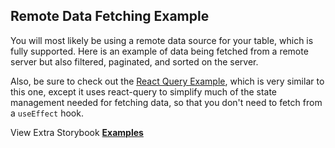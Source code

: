 
<Head>
  <title>{'Remote Data Fetching Example - Material React Table V2 Docs'}</title>
  <meta
    name="description"
    content="An example of Material React Table which shows how to fetch remote data and filter and paginate on a remote server"
  />
  <meta
    property="og:title"
    content="Remote Data Fetching with Material React Table Example"
  />
  <meta
    property="og:description"
    content="Learn best practices with Remote Data Fetching with Material React Table"
  />
</Head>

## Remote Data Fetching Example

You will most likely be using a remote data source for your table, which is fully supported. Here is an example of data being fetched from a remote server but also filtered, paginated, and sorted on the server.

Also, be sure to check out the [React Query Example](/docs/examples/react-query), which is very similar to this one, except it uses react-query to simplify much of the state management needed for fetching data, so that you don't need to fetch from a `useEffect` hook.

<Examples isPage />

View Extra Storybook **[Examples](https://www.material-react-table.dev/?path=/story/prop-playground--default)**
